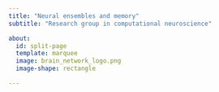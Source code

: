 ```yaml
---
title: "Neural ensembles and memory"
subtitle: "Research group in computational neuroscience"

about:
  id: split-page
  template: marquee
  image: brain_network_logo.png
  image-shape: rectangle

---
```

